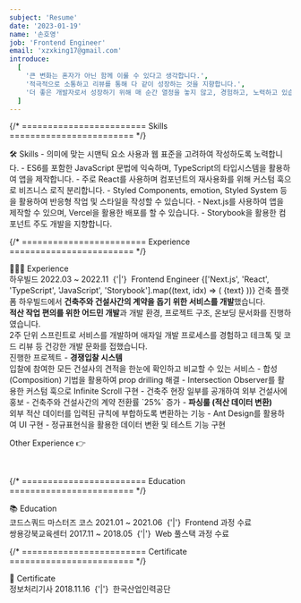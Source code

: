 ```yaml
---
subject: 'Resume'
date: '2023-01-19'
name: '손호영'
job: 'Frontend Engineer'
email: 'xzxking17@gmail.com'
introduce:
  [
    '큰 변화는 혼자가 아닌 함께 이룰 수 있다고 생각합니다.',
    '적극적으로 소통하고 리뷰를 통해 다 같이 성장하는 것을 지향합니다.',
    '더 좋은 개발자로서 성장하기 위해 매 순간 열정을 놓지 않고, 경험하고, 노력하고 있습니다.',
  ]
---
```


{/* ======================== Skills ======================== */}

<Typography variant="h3" backgroundColor="gray100">
  <span>🛠️ Skills</span>
</Typography>
<Divider height="0.5rem" color="transparent" />

<Typography variant="div" fontSize="p15">
- 의미에 맞는 시맨틱 요소 사용과 웹 표준을 고려하여 작성하도록 노력합니다.
- ES6를 포함한 <CustomCode color="gray">JavaScript</CustomCode> 문법에 익숙하며, <CustomCode color="gray">TypeScript</CustomCode>의 타입시스템을 활용하여 앱을 제작합니다.
- 주로 <CustomCode color="gray">React</CustomCode>를 사용하며 컴포넌트의 재사용화를 위해 커스텀 훅으로 비즈니스 로직 분리합니다.
- <CustomCode color="gray">Styled Components</CustomCode>, <CustomCode color="gray">emotion</CustomCode>, <CustomCode color="gray">Styled System</CustomCode> 등 을 활용하여 반응형 작업 및 스타일을 작성할 수 있습니다.
- <CustomCode color="gray">Next.js</CustomCode>를 사용하여 앱을 제작할 수 있으며, <CustomCode color="gray">Vercel</CustomCode>을 활용한 배포를 할 수 있습니다.
- <CustomCode color="gray">Storybook</CustomCode>을 활용한 컴포넌트 주도 개발을 지향합니다.
</Typography>

<br/>

{/* ======================== Experience ======================== */}

<Typography variant="h3" backgroundColor="gray100">
  <span>👨🏻‍💻 Experience</span>
</Typography>
<br />

<Typography variant="h4" color="gray600">
  <CustomLink href="https://www.howbuild.com/">하우빌드</CustomLink>
</Typography>

<Typography variant="p" color="gray500" fontSize="p15">
  <span>2022.03 ~ 2022.11</span>
  <Typography isBold>&nbsp;{'|'}&nbsp;</Typography>
  <span>Frontend Engineer</span>
</Typography>

<Divider height="0.5rem" color="transparent" />

<Typography variant="div" fontSize="p15">
  <FlexBox gap="0.25rem" flexWrap="wrap">
    {['Next.js', 'React', 'TypeScript', 'JavaScript', 'Storybook'].map((text, idx) => (
      <CustomCode key={idx} color="gray">
        <span>{text}</span>
      </CustomCode>
    ))}
  </FlexBox>
</Typography>

<Divider height="0.5rem" color="transparent" />

<Typography variant="div" fontSize="p15" color="gray700">
  <span>건축 플랫폼 하우빌드에서 <strong>건축주와 건설사간의 계약을 돕기 위한 서비스를 개발</strong>했습니다.</span><br/>
  <span><strong>적산 작업 편의를 위한 어드민 개발</strong>과 개발 환경, 프로젝트 구조, 온보딩 문서화를 진행하였습니다.</span><br/>
  <span>2주 단위 스프린트로 서비스를 개발하며 애자일 개발 프로세스를 경험하고 테크톡 및 코드 리뷰 등 건강한 개발 문화를 접했습니다.</span>
</Typography>
<br/>
<Typography variant="h5" color="gray500">진행한 프로젝트</Typography>
<Typography variant="div" fontSize="p15">
- <span>
    <strong>경쟁입찰 시스템</strong>
    <br />
    <span>입찰에 참여한 모든 건설사의 견적을 한눈에 확인하고 비교할 수 있는 서비스</span>
  </span>
  - 합성(<Typography color="gray">Composition</Typography>) 기법을 활용하여 <Typography color="gray">prop drilling</Typography> 해결
  - <Typography color="gray">Intersection Observer</Typography>를 활용한 커스텀 훅으로 <Typography color="gray">Infinite Scroll</Typography> 구현
  - 건축주 현장 일부를 공개하여 외부 건설사에 홍보
  - 건축주와 건설사간의 <Typography color="gray">계약 전환률</Typography> `25%` 증가
- <span>
    <strong>파싱룰 (적산 데이터 변환)</strong>
    <br />
    <span>외부 적산 데이터를 입력된 규칙에 부합하도록 변환하는 기능</span>
  </span>
  - <CustomCode color="gray">Ant Design</CustomCode>를 활용하여 <Typography color="gray">UI</Typography> 구현
  - <Typography color="gray">정규표현식</Typography>을 활용한 데이터 변환 및 테스트 기능 구현
</Typography>

<CustomLink defaultStyle href="https://boiled-feather-1c7.notion.site/Resume-Other-Information-d652fb41cc5940faaacd6866255f828b">Other Experience 👉</CustomLink><br/>

<br/>

{/* ======================== Education ======================== */}

<Typography variant="h3" backgroundColor="gray100">
  <span>📚 Education</span>
</Typography>
<br />

<Typography variant="h4" color="gray600">
  <CustomLink href="https://codesquad.kr/">
    <span>코드스쿼드 마스터즈 코스</span>
  </CustomLink>
</Typography>
<Typography variant="p" color="gray500" fontSize="p15">
  <span>2021.01 ~ 2021.06</span>
  <Typography isBold>&nbsp;{'|'}&nbsp;</Typography>
  <span>Frontend 과정 수료</span>
</Typography>
<br/>

<Typography variant="h4" color="gray600">
  <CustomLink href="https://www.sist.co.kr/index.jsp">
    <span>쌍용강북교육센터</span>
  </CustomLink>
</Typography>
<Typography variant="p" color="gray500" fontSize="p15">
  <span>2017.11 ~ 2018.05</span>
  <Typography isBold>&nbsp;{'|'}&nbsp;</Typography>
  <span>Web 풀스택 과정 수료</span>
</Typography>

<br />

{/* ======================== Certificate ======================== */}

<Typography variant="h3" backgroundColor="gray100">
  <span>🏅 Certificate</span>
</Typography>
<br />

<Typography variant="h4" color="gray600">
  <span>정보처리기사</span>
</Typography>

<Typography variant="p" color="gray500" fontSize="p15">
  <span>2018.11.16</span>
  <Typography isBold>&nbsp;{'|'}&nbsp;</Typography>
  <span>한국산업인력공단</span>
</Typography>
